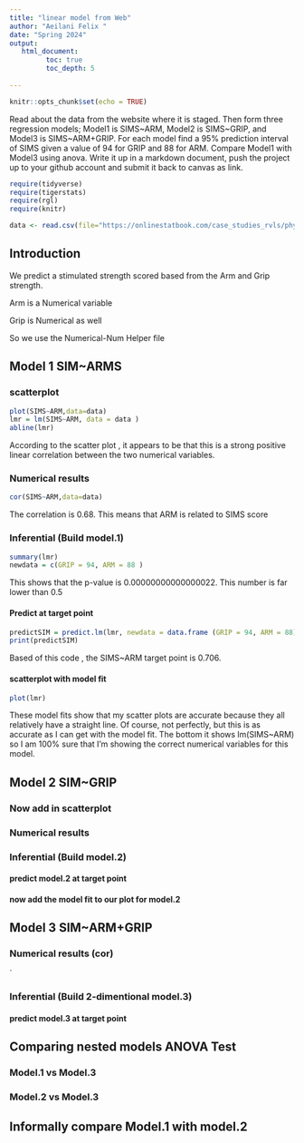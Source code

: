 ```yaml
---
title: "linear model from Web"
author: "Aeilani Felix "
date: "Spring 2024"
output:
   html_document:
         toc: true
         toc_depth: 5
        
---
```


```r
knitr::opts_chunk$set(echo = TRUE)
```

Read about the data from the website where it is staged.  Then form three regression models; Model1 is SIMS~ARM, Model2 is SIMS~GRIP, and Model3 is SIMS~ARM+GRIP. For each model find a 95% prediction interval of SIMS given a value of 94  for GRIP and 88 for ARM. Compare Model1 with Model3 using anova. Write it up in a markdown document, push the project up to your github account and submit it back to canvas as link. 

 


```r
require(tidyverse)
require(tigerstats)
require(rgl)
require(knitr)

```

```r
data <- read.csv(file="https://onlinestatbook.com/case_studies_rvls/physical_strength/data.txt",sep="",header=TRUE)  

```

## Introduction 

We predict a stimulated strength scored based from the Arm and Grip strength.

Arm is a Numerical variable

Grip is Numerical as well 

So we use the Numerical-Num Helper file

## Model 1 SIM~ARMS

### scatterplot

```r
plot(SIMS~ARM,data=data)
lmr = lm(SIMS~ARM, data = data )
abline(lmr)
```

According to the scatter plot , it appears to be that this is a strong positive linear correlation between the two numerical variables.

### Numerical results

```r
cor(SIMS~ARM,data=data)
```

The correlation is 0.68. This means that ARM is related to SIMS score

### Inferential  (Build model.1)

```r
summary(lmr)
newdata = c(GRIP = 94, ARM = 88 )
```

This shows that the p-value is 0.00000000000000022. This number is far lower than 0.5

#### Predict at target point

```r
predictSIM = predict.lm(lmr, newdata = data.frame (GRIP = 94, ARM = 88))
print(predictSIM)
```

Based of this code , the SIMS~ARM target point is 0.706.

#### scatterplot with model fit

```r
plot(lmr)
```

These model fits show that my scatter plots are accurate because they all relatively have a straight line. Of course, not perfectly, but this is as accurate as I can get with the model fit. The bottom it shows lm(SIMS~ARM) so I am 100% sure that I'm showing the correct numerical variables for this model. 
  
## Model 2 SIM~GRIP

### Now add in scatterplot


### Numerical results 


### Inferential  (Build model.2)
  

#### predict model.2 at target point

#### now add the model fit to our plot for model.2
  


## Model 3 SIM~ARM+GRIP

### Numerical results (cor)

`
  
### Inferential  (Build 2-dimentional model.3)

#### predict model.3 at target point
  

## Comparing nested models ANOVA Test

### Model.1 vs Model.3
### Model.2 vs Model.3

## Informally compare Model.1 with model.2

